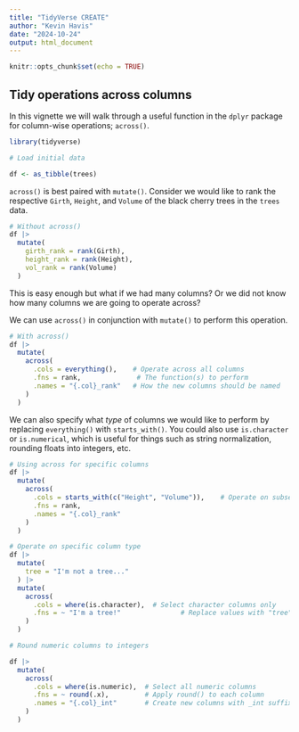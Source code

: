 ```yaml
---
title: "TidyVerse CREATE"
author: "Kevin Havis"
date: "2024-10-24"
output: html_document
---
```


```r
knitr::opts_chunk$set(echo = TRUE)
```

## Tidy operations across columns

In this vignette we will walk through a useful function in the `dplyr` package for column-wise operations; `across()`.

```r
library(tidyverse)

# Load initial data

df <- as_tibble(trees)
```

`across()` is best paired with `mutate()`. Consider we would like to rank the respective `Girth`, `Height`, and `Volume` of the black cherry trees in the `trees` data.

```r
# Without across()
df |> 
  mutate(
    girth_rank = rank(Girth),
    height_rank = rank(Height),
    vol_rank = rank(Volume)
  )
```

This is easy enough but what if we had many columns? Or we did not know how many columns we are going to operate across?

We can use `across()` in conjunction with `mutate()` to perform this operation.

```r
# With across()
df |> 
  mutate(
    across(
      .cols = everything(),    # Operate across all columns
      .fns = rank,              # The function(s) to perform
      .names = "{.col}_rank"   # How the new columns should be named
    )
  )
```

We can also specify what *type* of columns we would like to perform by replacing `everything()` with `starts_with()`. You could also use `is.character` or `is.numerical`, which is useful for things such as string normalization, rounding floats into integers, etc.

```r
# Using across for specific columns
df |> 
  mutate(
    across(
      .cols = starts_with(c("Height", "Volume")),    # Operate on subset of cols
      .fns = rank,                       
      .names = "{.col}_rank"            
    )
  )
```
```r
# Operate on specific column type
df |> 
  mutate(
    tree = "I'm not a tree..."
  ) |> 
  mutate(
    across(
      .cols = where(is.character),  # Select character columns only
      .fns = ~ "I'm a tree!"               # Replace values with "tree"
    )
  )
```

```r
# Round numeric columns to integers

df |> 
  mutate(
    across(
      .cols = where(is.numeric),  # Select all numeric columns
      .fns = ~ round(.x),         # Apply round() to each column
      .names = "{.col}_int"       # Create new columns with _int suffix
    )
  )
```

